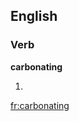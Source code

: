 ==English==

===Verb===
'''carbonating'''

# {{present participle of|carbonate}}

[[fr:carbonating]]